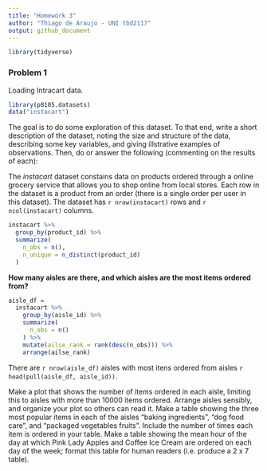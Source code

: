 ```yaml
---
title: "Homework 3"
author: "Thiago de Araujo - UNI tbd2117"
output: github_document
---
```


```r
library(tidyverse)
```

### Problem 1

Loading Intracart data.

```r
library(p8105.datasets)
data("instacart")
```

The goal is to do some exploration of this dataset. To that end, write a short description of the dataset, noting the size and structure of the data, describing some key variables, and giving illstrative examples of observations. Then, do or answer the following (commenting on the results of each):

The _instacart_ dataset constains data on products ordered through a online grocery service that allows you to shop online from local stores. Each row in the dataset is a product from an order (there is a single order per user in this dataset). The dataset has `r nrow(instacart)` rows and `r ncol(instacart)` columns.

```r
instacart %>% 
  group_by(product_id) %>% 
  summarize(
    n_obs = n(),
    n_unique = n_distinct(product_id)
  )
```


**How many aisles are there, and which aisles are the most items ordered from?**

```r
aisle_df =
  instacart %>% 
    group_by(aisle_id) %>% 
    summarize(
      n_obs = n()
    ) %>% 
    mutate(ailse_rank = rank(desc(n_obs))) %>% 
    arrange(ailse_rank)
```

There are `r nrow(aisle_df)` aisles with most itens ordered from aisles `r head(pull(aisle_df, aisle_id))`.


Make a plot that shows the number of items ordered in each aisle, limiting this to aisles with more than 10000 items ordered. Arrange aisles sensibly, and organize your plot so others can read it.
Make a table showing the three most popular items in each of the aisles “baking ingredients”, “dog food care”, and “packaged vegetables fruits”. Include the number of times each item is ordered in your table.
Make a table showing the mean hour of the day at which Pink Lady Apples and Coffee Ice Cream are ordered on each day of the week; format this table for human readers (i.e. produce a 2 x 7 table).